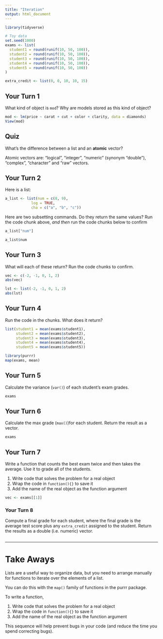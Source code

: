 ```yaml
---
title: "Iteration"
output: html_document
---
```


<!-- This file by Charlotte Wickham is licensed under a Creative Commons Attribution 4.0 International License, adapted from the orignal work at https://github.com/rstudio/master-the-tidyverse by RStudio. -->

```r
library(tidyverse)

# Toy data
set.seed(1000)
exams <- list(
  student1 = round(runif(10, 50, 100)),
  student2 = round(runif(10, 50, 100)),
  student3 = round(runif(10, 50, 100)),
  student4 = round(runif(10, 50, 100)),
  student5 = round(runif(10, 50, 100))
)

extra_credit <- list(0, 0, 10, 10, 15)
```

## Your Turn 1

What kind of object is `mod`?  Why are models stored as this kind of object?

```r
mod <- lm(price ~ carat + cut + color + clarity, data = diamonds)
View(mod)
```

## Quiz

What's the difference between a list and an **atomic** vector?

Atomic vectors are: "logical", "integer", "numeric" (synonym "double"), "complex", "character" and "raw" vectors.

## Your Turn 2

Here is a list:

```r
a_list <- list(num = c(8, 9), 
            log = TRUE,    
            cha = c("a", "b", "c"))
```

Here are two subsetting commands. Do they return the same values? Run the code chunk above, _and then_ run the code chunks below to confirm

```r
a_list["num"]
```

```r
a_list$num
```

## Your Turn 3

What will each of these return? Run the code chunks to confirm.

```r
vec <- c(-2, -1, 0, 1, 2)
abs(vec)
```

```r
lst <- list(-2, -1, 0, 1, 2)
abs(lst)
```

## Your Turn 4

Run the code in the chunks. What does it return?

```r
list(student1 = mean(exams$student1),
     student2 = mean(exams$student2),
     student3 = mean(exams$student3),
     student4 = mean(exams$student4),
     student5 = mean(exams$student5))
```

```r
library(purrr)
map(exams, mean)
```

## Your Turn 5

Calculate the variance (`var()`) of each student’s exam grades.

```r
exams 
```

## Your Turn 6

Calculate the max grade (`max()`)for each student. Return the result as a vector.

```r
exams
```

## Your Turn 7

Write a function that counts the best exam twice and then takes the average. Use it to grade all of the students.

1. Write code that solves the problem for a real object  
2. Wrap the code in `function(){}` to save it  
3. Add the name of the real object as the function argument 

```r
vec <- exams[[1]]


```

### Your Turn 8

Compute a final grade for each student, where the final grade is the average test score plus any `extra_credit` assigned to the student. Return the results as a double (i.e. numeric) vector.

```r

```


***

# Take Aways

Lists are a useful way to organize data, but you need to arrange manually for functions to iterate over the elements of a list.

You can do this with the `map()` family of functions in the purrr package.

To write a function, 

1. Write code that solves the problem for a real object  
2. Wrap the code in `function(){}` to save it  
3. Add the name of the real object as the function argument 

This sequence will help prevent bugs in your code (and reduce the time you spend correcting bugs). 
